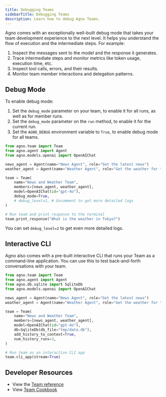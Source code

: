 ```yaml
---
title: Debugging Teams
sidebarTitle: Debugging Teams
description: Learn how to debug Agno Teams.
---
```


Agno comes with an exceptionally well-built debug mode that takes your team development experience to the next level. It helps you understand the flow of execution and the intermediate steps. For example:

1. Inspect the messages sent to the model and the response it generates.
2. Trace intermediate steps and monitor metrics like token usage, execution time, etc.
3. Inspect tool calls, errors, and their results.
4. Monitor team member interactions and delegation patterns.

## Debug Mode

To enable debug mode:

1. Set the `debug_mode` parameter on your team, to enable it for all runs, as well as for member runs.
2. Set the `debug_mode` parameter on the `run` method, to enable it for the current run.
3. Set the `AGNO_DEBUG` environment variable to `True`, to enable debug mode for all teams.

```python
from agno.team import Team
from agno.agent import Agent
from agno.models.openai import OpenAIChat

news_agent = Agent(name="News Agent", role="Get the latest news")
weather_agent = Agent(name="Weather Agent", role="Get the weather for the next 7 days")

team = Team(
    name="News and Weather Team",
    members=[news_agent, weather_agent],
    model=OpenAIChat(id="gpt-4o"),
    debug_mode=True,
    # debug_level=2, # Uncomment to get more detailed logs
)

# Run team and print response to the terminal
team.print_response("What is the weather in Tokyo?")
```

<Tip>

You can set `debug_level=2` to get even more detailed logs.

</Tip>

## Interactive CLI

Agno also comes with a pre-built interactive CLI that runs your Team as a command-line application. You can use this to test back-and-forth conversations with your team.

```python
from agno.team import Team
from agno.agent import Agent
from agno.db.sqlite import SqliteDb
from agno.models.openai import OpenAIChat

news_agent = Agent(name="News Agent", role="Get the latest news")
weather_agent = Agent(name="Weather Agent", role="Get the weather for the next 7 days")

team = Team(
    name="News and Weather Team",
    members=[news_agent, weather_agent],
    model=OpenAIChat(id="gpt-4o"),
    db=SqliteDb(db_file="tmp/data.db"),
    add_history_to_context=True,
    num_history_runs=3,
)

# Run team as an interactive CLI app
team.cli_app(stream=True)
```

## Developer Resources

- View the [Team reference](/reference/teams/team)
- View [Team Cookbook](https://github.com/agno-agi/agno/tree/main/cookbook/teams/README.md)
